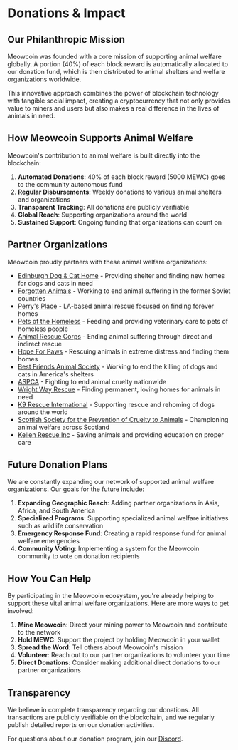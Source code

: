 # Donations & Impact

## Our Philanthropic Mission

Meowcoin was founded with a core mission of supporting animal welfare globally. A portion (40%) of each block reward is automatically allocated to our donation fund, which is then distributed to animal shelters and welfare organizations worldwide.

This innovative approach combines the power of blockchain technology with tangible social impact, creating a cryptocurrency that not only provides value to miners and users but also makes a real difference in the lives of animals in need.

## How Meowcoin Supports Animal Welfare

Meowcoin's contribution to animal welfare is built directly into the blockchain:

1. **Automated Donations**: 40% of each block reward (5000 MEWC) goes to the community autonomous fund
2. **Regular Disbursements**: Weekly donations to various animal shelters and organizations
3. **Transparent Tracking**: All donations are publicly verifiable
4. **Global Reach**: Supporting organizations around the world
5. **Sustained Support**: Ongoing funding that organizations can count on

## Partner Organizations

Meowcoin proudly partners with these animal welfare organizations:

- [Edinburgh Dog & Cat Home](https://edch.org.uk/) - Providing shelter and finding new homes for dogs and cats in need
- [Forgotten Animals](https://forgottenanimals.org/) - Working to end animal suffering in the former Soviet countries
- [Perry's Place](https://heavenlypets.org/) - LA-based animal rescue focused on finding forever homes
- [Pets of the Homeless](https://petsofthehomeless.org/) - Feeding and providing veterinary care to pets of homeless people
- [Animal Rescue Corps](https://animalrescuecorps.org/) - Ending animal suffering through direct and indirect rescue
- [Hope For Paws](https://www.hopeforpaws.org/) - Rescuing animals in extreme distress and finding them homes
- [Best Friends Animal Society](https://bestfriends.org/) - Working to end the killing of dogs and cats in America's shelters
- [ASPCA](https://www.aspca.org/) - Fighting to end animal cruelty nationwide
- [Wright Way Rescue](https://www.wrightwayanimalrescue.org/) - Finding permanent, loving homes for animals in need
- [K9 Rescue International](https://k9rescue.org.uk/) - Supporting rescue and rehoming of dogs around the world
- [Scottish Society for the Prevention of Cruelty to Animals](https://www.scottishspca.org/) - Championing animal welfare across Scotland
- [Kellen Rescue Inc](https://kellenrescueinc.org/) - Saving animals and providing education on proper care

## Future Donation Plans

We are constantly expanding our network of supported animal welfare organizations. Our goals for the future include:

1. **Expanding Geographic Reach**: Adding partner organizations in Asia, Africa, and South America
2. **Specialized Programs**: Supporting specialized animal welfare initiatives such as wildlife conservation
3. **Emergency Response Fund**: Creating a rapid response fund for animal welfare emergencies
4. **Community Voting**: Implementing a system for the Meowcoin community to vote on donation recipients

## How You Can Help

By participating in the Meowcoin ecosystem, you're already helping to support these vital animal welfare organizations. Here are more ways to get involved:

1. **Mine Meowcoin**: Direct your mining power to Meowcoin and contribute to the network
2. **Hold MEWC**: Support the project by holding Meowcoin in your wallet
3. **Spread the Word**: Tell others about Meowcoin's mission
4. **Volunteer**: Reach out to our partner organizations to volunteer your time
5. **Direct Donations**: Consider making additional direct donations to our partner organizations

## Transparency

We believe in complete transparency regarding our donations. All transactions are publicly verifiable on the blockchain, and we regularly publish detailed reports on our donation activities.

For questions about our donation program, join our [Discord](https://discord.com/invite/meowcoin). 